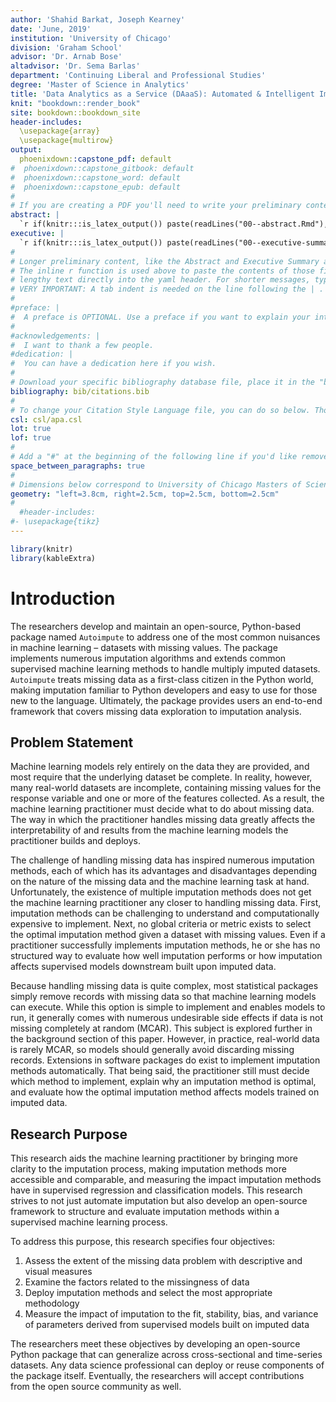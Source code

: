 ```yaml
---
author: 'Shahid Barkat, Joseph Kearney'
date: 'June, 2019'
institution: 'University of Chicago'
division: 'Graham School'
advisor: 'Dr. Arnab Bose'
altadvisor: 'Dr. Sema Barlas'
department: 'Continuing Liberal and Professional Studies'
degree: 'Master of Science in Analytics'
title: 'Data Analytics as a Service (DAaaS): Automated & Intelligent Imputation Methods for Supervised Machine Learning'
knit: "bookdown::render_book"
site: bookdown::bookdown_site
header-includes:
  \usepackage{array}
  \usepackage{multirow}
output: 
  phoenixdown::capstone_pdf: default
#  phoenixdown::capstone_gitbook: default
#  phoenixdown::capstone_word: default
#  phoenixdown::capstone_epub: default
#
# If you are creating a PDF you'll need to write your preliminary content as well as define some other parameters below.
abstract: | 
  `r if(knitr:::is_latex_output()) paste(readLines("00--abstract.Rmd"), collapse = '\n  ')` 
executive: |  
  `r if(knitr:::is_latex_output()) paste(readLines("00--executive-summary.Rmd"), collapse = '\n  ')` 
#
# Longer preliminary content, like the Abstract and Executive Summary above, is best organized in seperate files.
# The inline r function is used above to paste the contents of those files, instead of requiring you one to type 
# lengthy text directly into the yaml header. For shorter messages, typing directly into the YAML is easier. See below.
# VERY IMPORTANT: A tab indent is needed on the line following the | .
#
#preface: |
#  A preface is OPTIONAL. Use a preface if you want to explain your interest in the report topic and include anything about your #experience that readers should keep in mind. If you would rather not include a preface, comment it out or delete it from the YAML #header of the index.Rmd file.
#
#acknowledgements: |
#  I want to thank a few people.
#dedication: |
#  You can have a dedication here if you wish.
#
# Download your specific bibliography database file, place it in the "bib" folder, and refer to it in the line below
bibliography: bib/citations.bib
#
# To change your Citation Style Language file, you can do so below. Though the default is apa style.
csl: csl/apa.csl
lot: true
lof: true
#
# Add a "#" at the beginning of the following line if you'd like remove space between parapgraphs.
space_between_paragraphs: true
#
# Dimensions below correspond to University of Chicago Masters of Science in Analytics requirements.
geometry: "left=3.8cm, right=2.5cm, top=2.5cm, bottom=2.5cm"
#
  #header-includes:
#- \usepackage{tikz}
---
```




<!--
Above is the YAML (YAML Ain't Markup Language) header that includes a lot of metadata used to produce the document.  Be careful with spacing in this header!

If you'd prefer to not include a Preface for example, simply delete lines 32-33 above or add a "#"" before them to comment out.  If you have other LaTeX packages you would like to include, delete the # before header-includes and list the packages after hyphens on new lines.

If you'd like to include a comment that won't be produced in your resulting file enclose it in a block like this:
-->

<!--

If you receive a duplicate label error after knitting, delete the extra .Rmd file and then knit again.
-->

<!-- You'll need to include the order that you'd like Rmd files to appear in the _bookdown.yml file for PDF files and also delete the # before rmd_files: there. Do not include 00(two-hyphens)prelim.Rmd,  00(two-hyphens)abstract.Rmd and 00(two-hyphens)executive summary.Rmdsince they are handled in the YAML above differently for the PDF version.
-->

<!-- The {.unnumbered} option here means that the introduction will be "Chapter 0." You can also use {-} for no numbers on chapters, which is the standard for each section.
-->

```r
library(knitr)
library(kableExtra)
```

# Introduction {.unnumbered}

The researchers develop and maintain an open-source, Python-based package named `Autoimpute` to address one of the most common nuisances in machine learning – datasets with missing values. The package implements numerous imputation algorithms and extends common supervised machine learning methods to handle multiply imputed datasets. `Autoimpute` treats missing data as a first-class citizen in the Python world, making imputation familiar to Python developers and easy to use for those new to the language. Ultimately, the package provides users an end-to-end framework that covers missing data exploration to imputation analysis.

## Problem Statement {.unnumbered}

Machine learning models rely entirely on the data they are provided, and most require that the underlying dataset be complete. In reality, however, many real-world datasets are incomplete, containing missing values for the response variable and one or more of the features collected. As a result, the machine learning practitioner must decide what to do about missing data. The way in which the practitioner handles missing data greatly affects the interpretability of and results from the machine learning models the practitioner builds and deploys.

The challenge of handling missing data has inspired numerous imputation methods, each of which has its advantages and disadvantages depending on the nature of the missing data and the machine learning task at hand. Unfortunately, the existence of multiple imputation methods does not get the machine learning practitioner any closer to handling missing data. First, imputation methods can be challenging to understand and computationally expensive to implement. Next, no global criteria or metric exists to select the optimal imputation method given a dataset with missing values. Even if a practitioner successfully implements imputation methods, he or she has no structured way to evaluate how well imputation performs or how imputation affects supervised models downstream built upon imputed data.

Because handling missing data is quite complex, most statistical packages simply remove records with missing data so that machine learning models can execute. While this option is simple to implement and enables models to run, it generally comes with numerous undesirable side effects if data is not missing completely at random (MCAR). This subject is explored further in the background section of this paper. However, in practice, real-world data is rarely MCAR, so models should generally avoid discarding missing records. Extensions in software packages do exist to implement imputation methods automatically. That being said, the practitioner still must decide which method to implement, explain why an imputation method is optimal, and evaluate how the optimal imputation method affects models trained on imputed data.

## Research Purpose {.unnumbered}

This research aids the machine learning practitioner by bringing more clarity to the imputation process, making imputation methods more accessible and comparable, and measuring the impact imputation methods have in supervised regression and classification models. This research strives to not just automate imputation but also develop an open-source framework to structure and evaluate imputation methods within a supervised machine learning process.

To address this purpose, this research specifies four objectives:

1. Assess the extent of the missing data problem with descriptive and visual measures
2. Examine the factors related to the missingness of data
3. Deploy imputation methods and select the most appropriate methodology
4. Measure the impact of imputation to the fit, stability, bias, and variance of parameters derived from supervised models built on imputed data

The researchers meet these objectives by developing an open-source Python package that can generalize across cross-sectional and time-series datasets. Any data science professional can deploy or reuse components of the package itself. Eventually, the researchers will accept contributions from the open source community as well.






